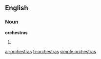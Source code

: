 ==English==

===Noun===
'''orchestras'''

# {{plural of|[[orchestra]]}}

[[ar:orchestras]]
[[fr:orchestras]]
[[simple:orchestras]]